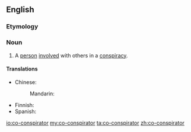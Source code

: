 {{also|coconspirator}}
==English==

===Etymology===
{{prefix|en|co|conspirator}}

===Noun===
{{en-noun}}

# A [[person]] [[involved]] with others in a [[conspiracy]].

====Translations====
{{trans-top|person involved with others in a conspiracy}}
* Chinese: 
*: Mandarin: {{t-needed|cmn}}
{{trans-mid}}
* Finnish: {{t|fi|salaliittolainen}}
* Spanish: {{t|es|coconspirador|m}}
{{trans-bottom}}

[[io:co-conspirator]]
[[my:co-conspirator]]
[[ta:co-conspirator]]
[[zh:co-conspirator]]